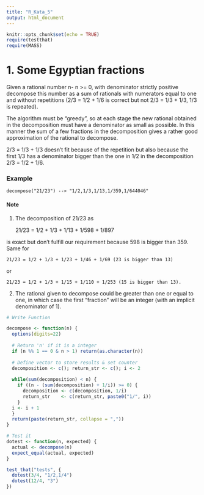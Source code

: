 ```yaml
---
title: "R_Kata_5"
output: html_document
---
```


```r
knitr::opts_chunk$set(echo = TRUE)
require(testthat)
require(MASS)
```
# 1. Some Egyptian fractions

Given a rational number n- n >= 0, with denominator strictly positive decompose this number as a sum of rationals with numerators equal to one and without repetitions (2/3 = 1/2 + 1/6 is correct but not 2/3 = 1/3 + 1/3, 1/3 is repeated).

The algorithm must be "greedy", so at each stage the new rational obtained in the decomposition must have a denominator as small as possible. In this manner the sum of a few fractions in the decomposition gives a rather good approximation of the rational to decompose.

2/3 = 1/3 + 1/3 doesn't fit because of the repetition but also because the first 1/3 has a denominator bigger than the one in 1/2 in the decomposition 2/3 = 1/2 + 1/6.

### Example

    decompose("21/23") --> "1/2,1/3,1/13,1/359,1/644046"
    
    
#### Note

1) The decomposition of 21/23 as

    21/23 = 1/2 + 1/3 + 1/13 + 1/598 + 1/897

is exact but don't fulfill our requirement because 598 is bigger than 359. Same for

    21/23 = 1/2 + 1/3 + 1/23 + 1/46 + 1/69 (23 is bigger than 13)
or 

    21/23 = 1/2 + 1/3 + 1/15 + 1/110 + 1/253 (15 is bigger than 13).

2) The rational given to decompose could be greater than one or equal to one, in which case the first "fraction" will be an integer (with an implicit denominator of 1). 

```r
# Write Function
```




```r
decompose <- function(n) {
  options(digits=22)
  
  # Return 'n' if it is a integer
  if (n %% 1 == 0 & n > 1) return(as.character(n))
  
  # Define vector to store results & set counter
  decomposition <- c(); return_str <- c(); i <- 2
  
  while(sum(decomposition) < n) {
    if ((n - (sum(decomposition) + 1/i)) >= 0) {
      decomposition <- c(decomposition, 1/i)
      return_str    <- c(return_str, paste0("1/", i))
    }
  i <- i + 1
  }
  return(paste(return_str, collapse = ","))
}
```

```r
# Test it
dotest <- function(n, expected) {
  actual <- decompose(n)
  expect_equal(actual, expected)
}

test_that("tests", {
  dotest(3/4, "1/2,1/4")
  dotest(12/4, "3")
})
```



